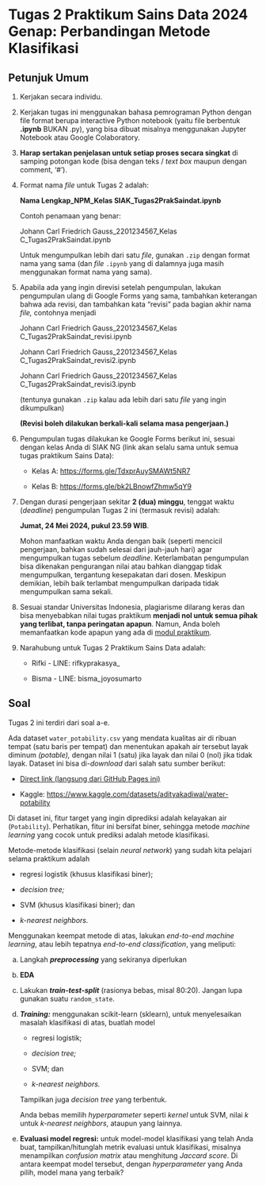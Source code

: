 ﻿# Tugas 2 Praktikum Sains Data 2024 Genap: Perbandingan Metode Klasifikasi

## Petunjuk Umum

1. Kerjakan secara individu.

2. Kerjakan tugas ini menggunakan bahasa pemrograman Python dengan file format berupa interactive Python notebook (yaitu file berbentuk **.ipynb** BUKAN .py), yang bisa dibuat misalnya menggunakan Jupyter Notebook atau Google Colaboratory.

3. **Harap sertakan penjelasan untuk setiap proses secara singkat** di samping potongan kode (bisa dengan teks / *text box* maupun dengan comment, ‘#').

4. Format nama *file* untuk Tugas 2 adalah:

    **Nama Lengkap_NPM_Kelas SIAK_Tugas2PrakSaindat.ipynb**

    Contoh penamaan yang benar:

    Johann Carl Friedrich Gauss_2201234567_Kelas C_Tugas2PrakSaindat.ipynb

    Untuk mengumpulkan lebih dari satu *file*, gunakan `.zip` dengan format nama yang sama (dan *file* `.ipynb` yang di dalamnya juga masih menggunakan format nama yang sama).

5. Apabila ada yang ingin direvisi setelah pengumpulan, lakukan pengumpulan ulang di Google Forms yang sama, tambahkan keterangan bahwa ada revisi, dan tambahkan kata “revisi” pada bagian akhir nama *file,* contohnya menjadi

    Johann Carl Friedrich Gauss_2201234567_Kelas C_Tugas2PrakSaindat_revisi.ipynb

    Johann Carl Friedrich Gauss_2201234567_Kelas C_Tugas2PrakSaindat_revisi2.ipynb

    Johann Carl Friedrich Gauss_2201234567_Kelas C_Tugas2PrakSaindat_revisi3.ipynb

    (tentunya gunakan `.zip` kalau ada lebih dari satu *file* yang ingin dikumpulkan)

    **(Revisi boleh dilakukan berkali-kali selama masa pengerjaan.)**

5. Pengumpulan tugas dilakukan ke Google Forms berikut ini, sesuai dengan kelas Anda di SIAK NG (link akan selalu sama untuk semua tugas praktikum Sains Data):

    - Kelas A: <https://forms.gle/TdxprAuySMAWt5NR7>

    - Kelas B: <https://forms.gle/bk2LBnowfZhmw5qY9>

6. Dengan durasi pengerjaan sekitar **2 (dua) minggu**, tenggat waktu (*deadline*) pengumpulan Tugas 2 ini (termasuk revisi) adalah:

    **Jumat, 24 Mei 2024, pukul 23.59 WIB**.

    Mohon manfaatkan waktu Anda dengan baik (seperti mencicil pengerjaan, bahkan sudah selesai dari jauh-jauh hari) agar mengumpulkan tugas sebelum *deadline*. Keterlambatan pengumpulan bisa dikenakan pengurangan nilai atau bahkan dianggap tidak mengumpulkan, tergantung kesepakatan dari dosen. Meskipun demikian, lebih baik terlambat mengumpulkan daripada tidak mengumpulkan sama sekali.

7. Sesuai standar Universitas Indonesia, plagiarisme dilarang keras dan bisa menyebabkan nilai tugas praktikum **menjadi nol untuk semua pihak yang terlibat, tanpa peringatan apapun**. Namun, Anda boleh memanfaatkan kode apapun yang ada di [modul praktikum](./saindat2024genap.qmd).

8. Narahubung untuk Tugas 2 Praktikum Sains Data adalah:

    - Rifki - LINE: rifkyprakasya_

    - Bisma - LINE: bisma_joyosumarto

## Soal

Tugas 2 ini terdiri dari soal a-e.

Ada dataset `water_potability.csv` yang mendata kualitas air di ribuan tempat (satu baris per tempat) dan menentukan apakah air tersebut layak diminum *(potable),* dengan nilai 1 (satu) jika layak dan nilai 0 (nol) jika tidak layak. Dataset ini bisa di-*download* dari salah satu sumber berikut:

- [Direct link (langsung dari GitHub Pages ini)](./water_potability.csv)

- Kaggle: <https://www.kaggle.com/datasets/adityakadiwal/water-potability>

Di dataset ini, fitur target yang ingin diprediksi adalah kelayakan air (`Potability`). Perhatikan, fitur ini bersifat biner, sehingga metode *machine learning* yang cocok untuk prediksi adalah metode klasifikasi.

Metode-metode klasifikasi (selain *neural network*) yang sudah kita pelajari selama praktikum adalah

- regresi logistik (khusus klasifikasi biner);

- *decision tree;*

- SVM (khusus klasifikasi biner); dan

- *k-nearest neighbors.*

Menggunakan keempat metode di atas, lakukan *end-to-end machine learning*, atau lebih tepatnya *end-to-end classification*, yang meliputi:

a. Langkah ***preprocessing*** yang sekiranya diperlukan

b. **EDA**

c. Lakukan ***train-test-split*** (rasionya bebas, misal 80:20). Jangan lupa gunakan suatu `random_state`.

d. ***Training:*** menggunakan scikit-learn (sklearn), untuk menyelesaikan masalah klasifikasi di atas, buatlah model

    - regresi logistik;

    - *decision tree;*

    - SVM; dan

    - *k-nearest neighbors.*

    Tampilkan juga *decision tree* yang terbentuk.

    Anda bebas memilih *hyperparameter* seperti *kernel* untuk SVM, nilai $k$ untuk *k-nearest neighbors*, ataupun yang lainnya.

e. **Evaluasi model regresi:** untuk model-model klasifikasi yang telah Anda buat, tampilkan/hitunglah metrik evaluasi untuk klasifikasi, misalnya menampilkan *confusion matrix* atau menghitung *Jaccard score*. Di antara keempat model tersebut, dengan *hyperparameter* yang Anda pilih, model mana yang terbaik?